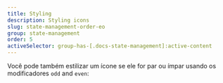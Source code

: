 ```yaml
---
title: Styling
description: Styling icons
slug: state-management-order-eo
group: state-management
order: 5
activeSelector: group-has-[.docs-state-management]:active-content
---
```


Você pode também estilizar um ícone se ele for par ou ímpar usando os modificadores `odd` and `even`:

